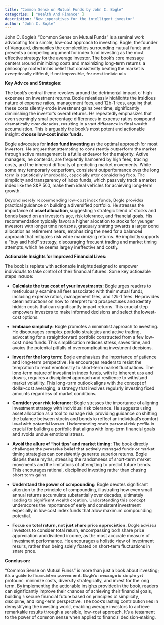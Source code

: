 ```yaml
---
title: "Common Sense on Mutual Funds by John C. Bogle"
categories: [ "Wealth And Finance" ]
description: "New imperatives for the intelligent investor"
author: "John C. Bogle"
---
```

John C. Bogle's "Common Sense on Mutual Funds" is a seminal work advocating for a simple, low-cost approach to investing.  Bogle, the founder of Vanguard, dismantles the complexities surrounding mutual funds and presents a compelling argument for index fund investing as the most effective strategy for the average investor.  The book's core message centers around minimizing costs and maximizing long-term returns, a philosophy rooted in his belief that consistently beating the market is exceptionally difficult, if not impossible, for most individuals.

**Key Advice and Strategies:**

The book's central theme revolves around the detrimental impact of high expenses on investment returns. Bogle relentlessly highlights the insidious nature of expense ratios, management fees, and 12b-1 fees, arguing that these costs silently erode investment gains over time, significantly diminishing the investor's overall returns.  He repeatedly emphasizes that even seemingly small percentage differences in expense ratios compound dramatically over decades, resulting in a vast difference in final wealth accumulation.  This is arguably the book's most potent and actionable insight: **choose low-cost index funds.**

Bogle advocates for **index fund investing** as the optimal approach for most investors. He argues that attempting to consistently outperform the market through active management is a futile endeavor for the majority.  Active managers, he contends, are frequently hampered by high fees, trading costs, and the inherent difficulty of predicting market movements.  While some may temporarily outperform, consistent outperformance over the long term is statistically improbable, especially after considering fees.  The simplicity and transparency of index funds, which passively track a market index like the S&P 500, make them ideal vehicles for achieving long-term growth.

Beyond merely recommending low-cost index funds, Bogle provides practical guidance on building a diversified portfolio. He stresses the importance of **asset allocation**, suggesting a strategic blend of stocks and bonds based on an investor's age, risk tolerance, and financial goals.  His recommendation typically favors a higher allocation to stocks for younger investors with longer time horizons, gradually shifting towards a larger bond allocation as retirement nears, emphasizing the need for a balanced approach that mitigates risk while maximizing returns.  He implicitly supports a "buy and hold" strategy, discouraging frequent trading and market timing attempts, which he deems largely ineffective and costly.

**Actionable Insights for Improved Financial Lives:**

The book is replete with actionable insights designed to empower individuals to take control of their financial futures.  Some key actionable steps include:

* **Calculate the true cost of your investments:**  Bogle urges readers to meticulously examine all fees associated with their mutual funds, including expense ratios, management fees, and 12b-1 fees.  He provides clear instructions on how to interpret fund prospectuses and identify hidden costs that can significantly impact returns. This crucial step empowers investors to make informed decisions and select the lowest-cost options.

* **Embrace simplicity:** Bogle promotes a minimalist approach to investing.  He discourages complex portfolio strategies and active trading, advocating for a straightforward portfolio constructed from a few low-cost index funds.  This simplification reduces stress, saves time, and avoids the potential pitfalls of overcomplicating investment decisions.

* **Invest for the long term:**  Bogle emphasizes the importance of patience and long-term perspective.  He encourages readers to resist the temptation to react emotionally to short-term market fluctuations.  The long-term nature of investing in index funds, with its inherent ups and downs, requires a disciplined approach and resilience to withstand market volatility.  This long-term outlook aligns with the concept of dollar-cost averaging, a strategy that involves regularly investing fixed amounts regardless of market conditions.

* **Consider your risk tolerance:**  Bogle stresses the importance of aligning investment strategy with individual risk tolerance.  He suggests using asset allocation as a tool to manage risk, providing guidance on shifting the balance between stocks and bonds to reflect an individual's comfort level with potential losses.  Understanding one's personal risk profile is crucial for building a portfolio that aligns with long-term financial goals and avoids undue emotional stress.


* **Avoid the allure of "hot tips" and market timing:** The book directly challenges the pervasive belief that actively managed funds or market timing strategies can consistently generate superior returns. Bogle dispels these myths, stressing the randomness of short-term market movements and the limitations of attempting to predict future trends. This encourages rational, disciplined investing rather than chasing short-term gains.


* **Understand the power of compounding:** Bogle devotes significant attention to the principle of compounding, illustrating how even small annual returns accumulate substantially over decades, ultimately leading to significant wealth creation.  Understanding this concept underscores the importance of early and consistent investment, especially in low-cost index funds that allow maximum compounding potential.


* **Focus on total return, not just share price appreciation:** Bogle advises investors to consider total return, encompassing both share price appreciation and dividend income, as the most accurate measure of investment performance. He encourages a holistic view of investment results, rather than being solely fixated on short-term fluctuations in share price.

**Conclusion:**

"Common Sense on Mutual Funds" is more than just a book about investing; it's a guide to financial empowerment.  Bogle's message is simple yet profound: minimize costs, diversify strategically, and invest for the long term.  By implementing the actionable insights provided in the book, readers can significantly improve their chances of achieving their financial goals, building a secure financial future based on principles of simplicity, discipline, and long-term perspective.  The book's lasting contribution lies in demystifying the investing world, enabling average investors to achieve remarkable results through a sensible, low-cost approach.  It's a testament to the power of common sense when applied to financial decision-making.

